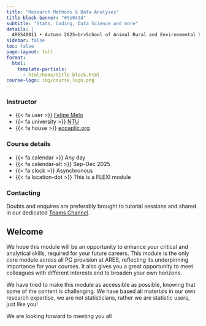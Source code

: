 ```yaml
---
title: "Research Methods & Data Analyses"
title-block-banner: "#9e043d"
subtitle: "Stats, Coding, Data Science and more"
details: |
  ARES40011 • Autumn 2025<br>School of Animal Rural and Environmental Sciences<br>Nottingham Trent University
sidebar: false
toc: false
page-layout: full
format:
  html:
    template-partials:
      - html/home/title-block.html
course-logo: img/course_logo.png
---
```


::: {.home}

:::: {.grid .course-details}

::: {.g-col-12 .g-col-sm-6 .g-col-md-4}
### Instructor

- {{< fa user >}} [Felipe Melo](https://www.ntu.ac.uk/staff-profiles/animal-rural-environmental-sciences/felipe-melo)
- {{< fa university >}} [NTU](https://www.ntu.ac.uk)
- {{< fa house >}} [ecoaplic.org](https://www.ecoaplic.org)

:::

::: {.g-col-12 .g-col-sm-6 .g-col-md-4}
### Course details

- {{< fa calendar >}} Any day
- {{< fa calendar-alt >}} Sep-Dec 2025
- {{< fa clock >}} Asynchronous
- {{< fa location-dot >}} This is a FLEXI module
:::

::: {.g-col-12 .g-col-md-4 .contact-policy}
### Contacting 

Doubts and enquires are preferably brought to tutorial sessions and shared in our dedicated [Teams Channel](https://teams.microsoft.com/v2/).

:::

::::

:::




## Welcome

We hope this module will be an opportunity to enhance your critical and analytical skills, required for your future careers. This module is the only core module across all PG provision at ARES, reflecting its underpinning importance for your courses. It also gives you a great opportunity to meet colleagues with different interests and to broaden your own horizons.

We have tried to make this module as accessible as possible, knowing that some of the content is challenging. We have based all materials in our own research expertise, we are not statisticians, rather we are statistic users, just like you!

We are looking forward to meeting you all


